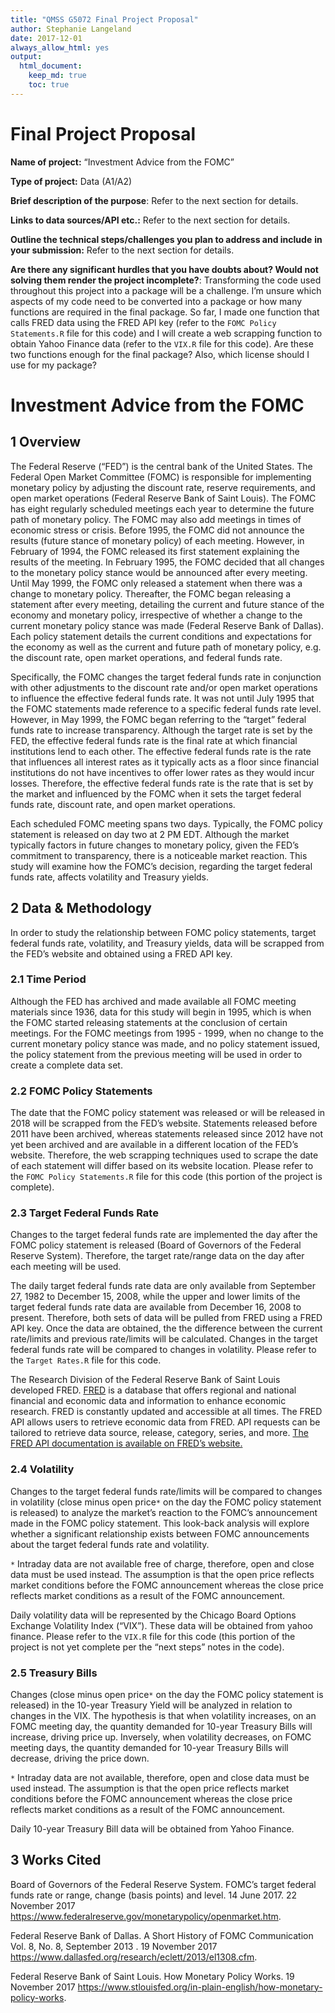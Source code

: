 ```yaml
---
title: "QMSS G5072 Final Project Proposal"
author: Stephanie Langeland
date: 2017-12-01
always_allow_html: yes
output: 
  html_document:
    keep_md: true
    toc: true
---
```


# Final Project Proposal

  __Name of project:__ "Investment Advice from the FOMC"  
    
  __Type of project:__ Data (A1/A2)
    
  __Brief description of the purpose__: Refer to the next section for details.  
    
  __Links to data sources/API etc.:__ Refer to the next section for details. 
    
  __Outline the technical steps/challenges you plan to address and include__
  __in your submission:__ Refer to the next section for details. 
    
  __Are there any significant hurdles that you have doubts about? Would not__
  __solving them render the project incomplete?__: Transforming the code used
  throughout this project into a package will be a challenge.  I'm unsure 
  which aspects of my code need to be converted into a package or how many
  functions are required in the final package.  So far, I made one function
  that calls FRED data using the FRED API key (refer to the `FOMC Policy Statements.R`
  file for this code) and I will create a web scrapping function to obtain Yahoo 
  Finance data (refer to the `VIX.R` file for this code).  Are these two functions 
  enough for the final package?  Also, which license should I use for my package?
    
# __Investment Advice from the FOMC__

## 1 Overview 

The Federal Reserve ("FED") is the central bank of the United States.  The Federal
Open Market Committee (FOMC) is responsible for implementing monetary policy by 
adjusting the discount rate, reserve requirements, and open market operations 
(Federal Reserve Bank of Saint Louis).
The FOMC has eight regularly scheduled meetings each year to determine the 
future path of monetary policy.  The FOMC may also add meetings in times 
of economic stress or crisis.  Before 1995, the FOMC did not announce
the results (future stance of monetary policy) of each meeting.  However,
in February of 1994, the FOMC released its first statement explaining
the results of the meeting.  In February 1995, the FOMC decided that
all changes to the monetary policy stance would be announced after every meeting.
Until May 1999, the FOMC only released a statement when there was a change to 
monetary policy.  Thereafter, the FOMC began releasing a statement after every 
meeting, detailing the current and future stance of the economy and monetary policy, 
irrespective of whether a change to the current monetary policy stance was made
(Federal Reserve Bank of Dallas).  Each policy statement 
details the current conditions and expectations for the economy as well as 
the current and future path of monetary policy, e.g. 
the discount rate, open market operations, and federal funds rate.  

Specifically, the FOMC changes the target federal funds rate in conjunction with 
other adjustments to the discount rate and/or open market operations to influence 
the effective federal funds rate.  It was not until July 1995 that the FOMC statements made 
reference to a specific federal funds rate level.  However, in May 1999, the
FOMC began referring to the "target" federal funds rate to increase transparency.
Although the target rate is set by the FED, the effective federal funds rate 
is the final rate at which financial institutions lend to each other.  The 
effective federal funds rate is the rate that influences all interest rates as it
typically acts as a floor since financial institutions do not have incentives to offer
lower rates as they would incur losses.  Therefore, the effective federal funds
rate is the rate that is set by the market and influenced by the FOMC when it sets the 
target federal funds rate, discount rate, and open market operations. 

Each scheduled FOMC meeting spans two days.  Typically, the FOMC policy statement
is released on day two at 2 PM EDT.  Although the market typically factors in 
future changes to monetary policy, given the FED's commitment to transparency, 
there is a noticeable market reaction.  This study will examine how the FOMC's 
decision, regarding the target federal funds rate, affects volatility and Treasury 
yields.  

## 2 Data & Methodology 

In order to study the relationship between FOMC policy statements,
target federal funds rate, volatility, and Treasury yields,
data will be scrapped from the FED's website and obtained using
a FRED API key.

### 2.1 Time Period 

Although the FED has archived and made available all FOMC meeting materials since 
1936, data for this study will begin in 1995, which is when the 
FOMC started releasing statements at the conclusion of certain meetings.  For the FOMC
meetings from 1995 - 1999, when no change to the current monetary policy stance was made, 
and no policy statement issued, the policy statement from the previous meeting will 
be used in order to create a complete data set.

### 2.2 FOMC Policy Statements

The date that the FOMC policy statement was released or will be released in 2018
will be scrapped from the FED's website.  Statements released before 2011 have 
been archived, whereas statements released since 2012 have not yet been archived 
and are available in a different location of the FED's website.  Therefore, the 
web scrapping techniques used to scrape the date of each statement will differ 
based on its website location. Please refer to the `FOMC Policy Statements.R`
file for this code (this portion of the project is complete).

### 2.3 Target Federal Funds Rate

Changes to the target federal funds rate are implemented the day 
after the FOMC policy statement is released (Board of Governors of the 
Federal Reserve System).  Therefore, the target rate/range data on the day
after each meeting will be used.

The daily target federal funds rate data are only available from September 27, 1982
to December 15, 2008, while the upper and lower limits of the target federal funds 
rate data are available from December 16, 2008 to present. Therefore, both sets
of data will be pulled from FRED using a FRED API key.  Once the data are obtained,
the the difference between the current rate/limits and previous rate/limits will be
calculated.  Changes in the target federal funds rate will be compared to changes
in volatility.  Please refer to the `Target Rates.R` file for this code.

The Research Division of the Federal Reserve Bank of Saint Louis developed 
FRED.  [FRED](https://research.stlouisfed.org/about.html) is a database that 
offers regional and national financial and economic data and information to 
enhance economic research.  FRED is constantly updated and accessible at all times.
The FRED API allows users to retrieve economic data from FRED.  API requests can be 
tailored to retrieve data source, release, category, series, and more. 
[The FRED API documentation is available on FRED's website.](https://research.stlouisfed.org/docs/api)

### 2.4 Volatility 

Changes to the target federal funds rate/limits will be compared to changes in 
volatility (close minus open price`*` on the day the FOMC policy statement is released) 
to analyze the market's reaction to the FOMC's announcement made in the FOMC 
policy statement.  This look-back analysis will explore whether a significant 
relationship exists between FOMC announcements about the target federal funds 
rate and volatility.

`*` Intraday data are not available free of charge, therefore, open and close 
data must be used instead.  The assumption is that the open price reflects
market conditions before the FOMC announcement whereas the close price
reflects market conditions as a result of the FOMC announcement.

Daily volatility data will be represented by the Chicago Board Options Exchange
Volatility Index ("VIX").  These data will be obtained from yahoo finance.
Please refer to the `VIX.R` file for this code (this portion of the project 
is not yet complete per the "next steps" notes in the code).

### 2.5 Treasury Bills

Changes (close minus open price`*` on the day the FOMC policy statement is released) 
in the 10-year Treasury Yield will be analyzed in relation
to changes in the VIX.  The hypothesis is that when volatility increases, on an 
FOMC meeting day, the quantity demanded for 10-year Treasury Bills will increase, 
driving price up.  Inversely, when volatility decreases, on FOMC meeting days, the 
quantity demanded for 10-year Treasury Bills will decrease, driving the price down.

`*` Intraday data are not available, therefore, open and close 
data must be used instead.  The assumption is that the open price reflects
market conditions before the FOMC announcement whereas the close price
reflects market conditions as a result of the FOMC announcement.

Daily 10-year Treasury Bill data will be obtained from Yahoo Finance.

## 3 Works Cited

Board of Governors of the Federal Reserve System. FOMC's target federal funds 
rate or range, change (basis points) and level. 14 June 2017. 22 November 2017
<https://www.federalreserve.gov/monetarypolicy/openmarket.htm>.

Federal Reserve Bank of Dallas. A Short History of FOMC Communication Vol. 8, 
No. 8, September 2013 . 19 November 2017 
<https://www.dallasfed.org/research/eclett/2013/el1308.cfm>.
	
Federal Reserve Bank of Saint Louis. How Monetary Policy Works. 19 November 
2017 <https://www.stlouisfed.org/in-plain-english/how-monetary-policy-works>.
